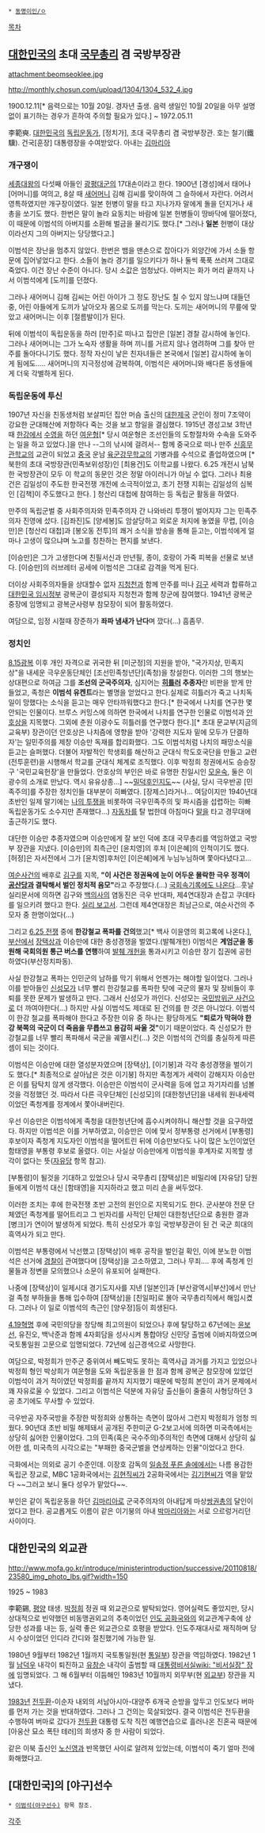  * [[동명이인/ㅇ]]

[[목차]]
== [[대한민국]]의 초대 [[국무총리]] 겸 국방부장관 ==
attachment:beomseoklee.jpg

http://monthly.chosun.com/upload/1304/1304_532_4.jpg

1900.12.11[* 음력으로는 10월 20일.  경자년 출생.  음력 생일인 10월 20일을 아무 설명 없이 표기하는 경우가 흔하여 주의할 필요가 있다.] ~ 1972.05.11

李範奭. [[대한민국]]의 [[독립운동가]], [정치가], 초대 국무총리 겸 국방부장관. 호는 철기(鐵驥). 건국[훈장] 대통령장을 수여받았다. 아내는 [[김마리아]]

=== 개구쟁이 ===
[[세종대왕]]의 다섯째 아들인 [[광평대군]]의 17대손이라고 한다. 1900년 [경성]에서 태어나 [어머니]를 여의고, 8살 때 [[새어머니]] 김해 김씨를 맞이하여 그 슬하에서 자란다. 어려서 영특하였지만 개구장이였다.  일본 헌병이 말을 타고 지나가자 말에게 돌을 던지거나 새총을 쏘기도 했다. 한번은 말이 놀라 요동치는 바람에 일본 헌병들이 땅바닥에 떨어졌다, 이 때문에 이범석의 아버지를 소환해 벌금을 물리기도 했다.[* 그러나 '''일본''' 헌병이 대상이라선지 그의 아버지는 당당했다고.]

이범석은 장난을 멈추지 않았다. 한번은 뱀을 맨손으로 잡아다가 외양간에 가서 소들 항문에 집어넣었다고 한다. 소들이 놀라 경기를 일으키다가 하나 둘씩 푹푹 쓰러져 그대로 죽었다. 이건 장난 수준이 아니다. 당시 소값은 엄청났다. 아버지는 화가 머리 끝까지 나서 이범석에게 [도끼]를 던졌다.

그러나 새어머니 김해 김씨는 어린 아이가 그 정도 장난도 칠 수 있지 않느냐며 대들던 중, 어린 아들에게 도끼가 날아오자 몸으로 도끼를 막는다. 도끼는 새어머니의 무릎에 맞았고 새어머니는 이후 [절름발이]가 된다.

뒤에 이범석이 독립운동을 하러 [만주]로 떠나고 집안은 [일본] 경찰 감시하에 놓인다. 그러나 새어머니는 그가 노숙자 생활을 하며 끼니를 거르지 않나 염려하며 그를 찾아 만주를 돌아다니기도 했다. 정작 자신이 낳은 친자녀들은 본국에서 [일본] 감시하에 놓이게 됨에도..... 새어머니의 지극정성에 감복하여, 이범석은 새어머니와 배다른 동생들에게 더욱 각별하게 된다. 
=== 독립운동에 투신 ===
1907년 자신을 친동생처럼 보살피던 집안 머슴 출신의 [[대한제국]] 군인이 정미 7조약이 강요한 군대해산에 저항하다 죽는 것을 보고 항일을 결심했다. 1915년 경성고보 3학년 때 [[한강]]에서 [[수영]]을 하던 [[여운형]][* 당시 여운형은 조선인들의 도항절차와 수속을 도와주는 일을 하고 있었다.]을 만나 --그의 낚시에 걸려서-- 함께 중국으로 떠나 만주 [[신흥무관학교]]의 교관이 되었고 [[중국]] 운남 [[육군강무학교]]의 기병과를 수석으로 졸업하였으며 [* 북한의 초대 국방장관(민족보위성장)인 [최용건]도 이학교를 나왔다.  6.25 개전시 남북한 국방장관이 모두 이 학교의 동문인 것은 정말 아이러니가 아닐 수 없다. 그러나 최용건은 김일성이 주도한 한국전쟁 개전에 소극적이었고, 초기 전쟁 지휘는 김일성의 심복인 [김책]이 주도했다고 한다. ] 청산리 대첩에 참여하는 등 독립군 활동을 하였다. 

만주의 독립군벌 중 사회주의자와 민족주의자 간 나와바리 투쟁이 벌어지자 그는 민족주의자 진영에 섰다. [김좌진]도 [양세봉]도 암살당하고 외로운 처지에 놓였을 무렵, [이승만]은 [청산리 대첩]과 [봉오동 전투]의 쾌거 소식을 방송을 통해 듣고는, 이범석에게 얼마나 고생이 많으냐며 노고를 칭찬하는 편지를 보낸다. 

[이승만]은 그가 고생한다며 친필서신과 만년필, 종이, 호랑이 가죽 피복을 선물로 보낸다. [이승만]의 러브레터 공세에 이범석은 그대로 감격을 먹게 된다.

더이상 사회주의자들을 상대할수 없자 [[지청천]]과 함께 만주를 떠나 [[김구]] 세력과 합류하고 [[대한민국 임시정부]] 광복군이 결성되자 지청천과 함께 창군에 참여했다. 1941년 광복군 중장에 임명되고 광복군사령부 참모장이 되어 활동하였다.

여담으로, 임정 시절때 장준하가 '''좌파 냄새가 난다'''며 깠다(...) 흠좀무.

=== 정치인 ===
[[8.15광복]] 이후 개인 자격으로 귀국한 뒤 [미군정]의 지원을 받아, "국가지상, 민족지상"을 내세운 극우운동단체인 [조선민족청년단](족청)을 창설한다. 이러한 그의 행보는 상대편으로 하여금 그를 '''조선의 군국주의자''', 심지어는 '''[[히틀러]] 추종자'''란 비판을 받게 만들었고, 족청은 '''이범석 유켄트'''라는 별명을 얻었다고 한다.실제로 히틀러가 죽고 나치독일이 망했다는 소식을 듣고는 매우 안타까워했다고 한다.[* 한국에서 나치를 연구한 몇 안되는 인물이다. 브루스 커밍스에 의하면 한국에서 나치를 연구한 인물로 이범석과 [[안호상]]을 지목했다. 그외에 춘원 이광수도 히틀러를 연구했다 한다.][* 초대 문교부(지금의 교육부) 장관이던 안호상은 나치즘에 영향을 받아 '강력한 지도자 밑에 모두가 단결하자'는 일민주의를 제창 이승만 독재를 합리화했다. 그도 이범석처럼 나치의 패망소식을 듣고는 슬퍼했다. 더불어 자발적인 학생회를 해산하고 군대식 학도호국단을 만들고 교련(전투훈련)을 시행해서 학교를  군대식 체계로 조직했다. 이후 박정희 정권에서도 승승장구 '국민교육헌장'을 만들었다. 안호상의 부인은 바로 유명한 친일시인 [[모윤숙]], 둘은 이광수의 소개로 만났다. 역시 유유상종...] ~~[[밀덕후]]인지도~~ (사실, 당시 극우반공 [민족주의]를 주장한 정치인들 대부분이 히빠였다. [장제스]라거나... 여담이지만 1940년대 초반인 일제 말기에는 [[나의 투쟁]]을 비롯하여 극우민족주의 및 파시즘을 섭렵하는 히빠 독립운동가도 소수지만 존재했다...) [[자동차]]를 탈 법한데 아침마다 [[말]]을 타고 경무대에 출근하기도 했다. 

대단한 이승만 추종자였으며 이승만에게 잘 보인 덕에 초대 국무총리를 역임하였고 국방부 장관을 지냈다. [이승만]의 최측근인 [윤치영]의 후처 [이은혜]의 인척이기도 했다. [허정]은 자서전에서 그가 [윤치영]후처인 [이은혜]에게 누님누님하며 쫓아다녔다고...

[[여순사건]]의 배후로 [[김구]]를 지목, '''"이 사건은 정권욕에 눈이 어두운 몰락한 극우 정객이 [[공산당]]과 결탁해서 벌인 정치적 음모"'''라고 주장했다.(...) [http://www.history.go.kr/url.jsp?ID=NIKH.DB-dh_009_1948_12_08_0190 국회속기록에도 나온다]...훗날 실리문서에 의하면 김구와 [[백의사]]의 염동진은 극우 반대파, 제4연대장과 손잡고 쿠데타를 일으키려 했다고 한다. [http://news.donga.com/3/all/20010904/7733898/1 실리 보고서]. 그런데 제4연대장은 최남근으로, 여순사건의 주모자 중 한명이었다(...) 

그리고  [[6.25 전쟁]] 중에 '''한강철교 폭파를 건의'''했고[* 백사 이윤영의 회고록에 나온다.], [[부산광역시|부산]]에서 [[장택상]]과 이승만에 대한 충성경쟁을 벌였다.(발췌개헌) 이범석은 '''계엄군을 동원해 국회의원 통근 버스를 연행'''하여 [[발췌 개헌]]을 통과시키고 이승만 장기 집권에 공헌하였다(부산정치파동).

사실 한강철교 폭파는 인민군의 남하를 막기 위해서 언젠가는 해야할 일이었다. 그러나 이를 받아들인 [[신성모]]가 너무 빨리 한강철교를 폭파한 탓에 국군의 물자 및 장비들이 후퇴를 못한 문제가 발생하고 만다. 그래서 신성모가 까인다. 신성모는 [[국민방위군 사건]]으로 더 까여야한다(...) 하지만 사실 이범석도 제대로 된 건의를 한 것은 아니었다. 이범석이 한강 철교를 폭파해야 한다고 주장한 이유 중 하나는 황당하게도 '''"퇴로가 막혀야 한강 북쪽의 국군이 더 죽음을 무릅쓰고 용감히 싸울 것"'''이기 때문이었다. 즉 신성모가 한강철교를 너무 빨리 폭파해서 국군을 궤멸시킨(...) 것은 이범석의 건의를 충실하게 따른 셈이 되는 것이다. 

이범석은 이승만에 대한 열성분자였으며 [장택상], [이기붕]과 각각 충성경쟁을 벌이기도 했다.[* 최종적으로 살아남은 것은 이기붕] 하지만 족청계가 세력이 강해지자 이승만은 이를 탐탁치 않게 생각했다. 이승만은 이범석이 군사력을 등에 업고 자기자리를 넘볼 것을 걱정했던 것. 따라서 다른 극우단체인 [신성모]의 [대한청년단]을 내세워 원내세력이었던 족청계를 정계에서 쫓아내버린다. 

우선 이승만은 이범석에게 족청을 대한청년단에 흡수시켜야하니 해산할 것을 요구하였다. 하지만 이범석은 이를 거부하였고, 이승만은 이에 맞서 정부통령 선거에서 [부통령] 후보이자 족청계 지도자인 이범석을 떨어트린 뒤에 이승만보다도 나이 많은 노인이었던 함태영을 부통령 후보로 올렸다. 이는 사실상 이승만에게 이범석을 후계자로 지목할 생각이 없다는 뜻([[자유당]] 항목 참고).

[부통령]이 될것을 기대하고 있었으나 당시 국무총리 [장택상]은 비밀리에 [자유당] 당원들에게 이범석 대신 [함태영]을 지지하라고 했고 미리 손을 써두었다.  
 
이러한 조치는 후에 한국전쟁 초반 고전의 원인으로 지목되기도 한다. 군사분야 전문 단체였던 족청계를 떨어트리고 그 빈자리를 사적인 단체인 대한청년단으로 충원한 결과 [병크]가 연이어 발생하게 되었다. 특히 신성모가 후임 국방부장관이 된 건 국군 희대의 흑역사가 되고 만다.

이범석은 부통령에서 낙선했고 [장택상]이 배후 공작을 벌인걸 확인, 이에 분노한 이범석은 선거에 [[경찰]]이 관여했다며 [장택상]을 고소하였고, 그러나 무죄.... 후에 족청계 인물들과 정변을 모의했으나 소문이 유포되어 실패한다.

나중에 [장택상]이 일제시대 경기도지사를 지낸 [일본인]과 [부산광역시|부산]에서 만난걸 족청 부하들을 통해 입수하여 [장택상]을 [친일파]로 몰아 국무총리직에서 해임시켰다. 그러나 이 일로 이범석의 측근인 [양우정]등이 희생된다.

[[4.19혁명]] 후에 국민의당을 창당해 최고의원이 되었으나 후에 탈당하고 67년에는 [[윤보선]], 유진오, 백낙준과 함께 4자회담을 성사시켜 통합야당 신민당 출범에 이바지하였으며 국토통일원 고문으로 임명되었다. 72년에 심근경색으로 사망한다.

여담으로, 박정희가 만주군 중위여서 빼도박도 못하는 흑역사급 과거를 가지고 있었으나 박정희 형인 박상희가 여운형을 도와 독립운동을 한 점과 함께 광복군 참모장에 있었던 이범석이 과거 적이였던 박정희를 끝까지 지지했기 때문에 박정희 본인이 과거 문제에서 꽤 자유로울 수 있었다. 그리고 이범석은 덕분에 자유당 출신들이 줄줄히 사형당하던 3공 초기에도 무사할 수 있었다.

극우반공 자주국방을 주장한 박정희와 상통하는 측면이 많아서 그런지 박정희가 엄청 띄웠다.
90년대 초반 비밀 해제돼서 공개된 주한미군 G-2보고서에 의하면 미국측에서는 상당히 싫어한 인물이었다. 그의 민족(혹은 국수주의)주의적인 측면에 대해서 상당히 싫어한 셈, 미국측의 시각으로는 "부패한 중국군벌을 연상케하는 인물"이었다고 한다.

극화에서는 의외로 공기 수준인데. 이장호 감독의 [[일송정 푸른 솔에]]에서는 나름 용감한 독립군 장교로, MBC 1공화국에서는 [[김현직]]씨가 2공화국에서는 [[김기현(성우)|김기현]]씨가 역을 맡았다 ~~그러고 보니 둘다 성우가 맡았다~~. 

부인은 같이 독립운동을 하던 [[김마리아]]로 군국주의자의 아내답게 마상[[쌍권총]]의 달인이었다고 한다. 공교롭게도 이름이 같은 이기붕의 아내 [[박마리아]]와는 서로 으르렁거리던 사이이다.


== 대한민국의 외교관 ==
http://www.mofa.go.kr/introduce/ministerintroduction/successive/20110818/23580_img_photo_lbs.gif?width=150

1925 ~ 1983

李範錫, [[평양직할시|평양]] 태생. [[박정희]] 정권 때 외교관으로 발탁되었다. 영어실력도 좋았지만, 당시 상대적으로 빈약했던 비동맹권외교의 추축이었던 [[인도 공화국]]와의 외교관계구축에 상당한 성과를 내는 등, 실력 좋은 외교관으로 호평을 받았다. 인도주재대사로 재직하며 당시 수상이었던 인디라 간디와 절친했기에 가능한 일.

1980년 9월부터 1982년 1월까지 국토통일원(현 [[통일부]]) 장관을 역임하였다. 1982년 1월 [[남덕우]] 내각이 퇴진하고 [[유창순]] 내각이 출범할 때 [[대통령비서실]][[wiki: "비서실장" 장]]에 임명되었다. 그 해 6월부터 이듬해인 1983년 10월까지 외무부(현 [[외교부]]) 장관을 지냈다.

[[1983년]] [[전두환]]-이순자 내외의 서남아시아-대양주 6개국 순방을 앞두고 인도보다 버마를 먼저 가는 것을 반대하였다. 그러나 그 건의는 묵살되었다. 결국 이범석은 전두환을 수행하여 버마로 갔다가 [[전두환]] 대통령 도착 직전 예행연습으로 흘러나온 진혼곡 때문에 [아웅산 묘소 폭탄 테러]의 희생자 중 한 사람이 되었다.

같은 이북 출신인 [[노신영]]과 반목했던 사이로 알려져 있었는데, 이범석이 죽기 얼마 전에 화해했다고.

== [대한민국]의 [야구]선수 ==
 * [[이범석(야구선수)]] 항목 참조.

[[각주]]
